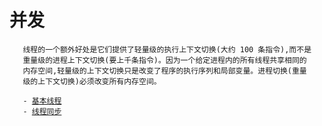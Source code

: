 = 并发 =
    线程的一个额外好处是它们提供了轻量级的执行上下文切换(大约 100 条指令),而不是
    重量级的进程上下文切换(要上千条指令)。因为一个给定进程内的所有线程共享相同的
    内存空间,轻量级的上下文切换只是改变了程序的执行序列和局部变量。进程切换(重量
    级的上下文切换)必须改变所有内存空间。

    - [[基本线程]]
    - [[线程同步]]
